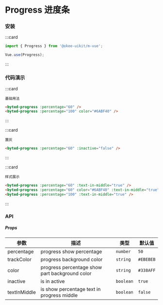 # Progress 进度条

### 安装

:::card

```javascript
import { Progress } from '@okee-uikit/m-vue';

Vue.use(Progress);
```

:::

### 代码演示

:::card

```topic
基础用法
```

```html
<byted-progress :percentage="60" />
<byted-progress :percentage="100" color="#6ABF40" />
```

:::

:::card

```topic
置灰
```

```html
<byted-progress :percentage="60" :inactive="false" />
```

:::

:::card

```topic
样式展示
```

```html
<byted-progress :percentage="60" :text-in-middle="true" />
<byted-progress :percentage="60" color="#6ABF40" :text-in-middle="true" />
<byted-progress :percentage="100" :text-in-middle="true" />
```

:::

### API

##### Props

| 参数         | 描述                                           | 类型      | 默认值    |
| ------------ | ---------------------------------------------- | --------- | --------- |
| percentage   | progress show percentage                       | `number`  | `50`      |
| trackColor   | progress background color                      | `string`  | `#EBEBEB` |
| color        | progress percentage show part background color | `string`  | `#338AFF` |
| inactive     | is in active                                   | `boolean` | `true`    |
| textInMiddle | is show percentage text in progress middle     | `boolean` | `false`   |
